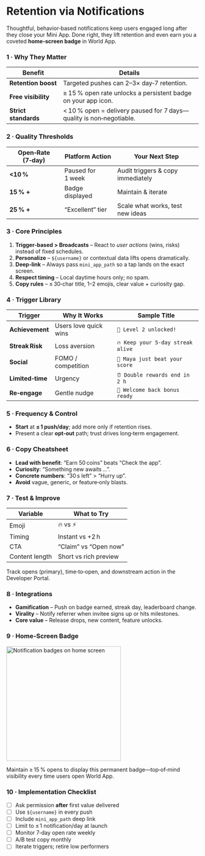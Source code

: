 
# Retention via Notifications

Thoughtful, behavior‑based notifications keep users engaged long after they close your Mini App. Done right, they lift retention and even earn you a coveted **home‑screen badge** in World App.

### 1 · Why They Matter

| Benefit              | Details                                                              |
| -------------------- | -------------------------------------------------------------------- |
| **Retention boost**  | Targeted pushes can 2–3× day‑7 retention.                            |
| **Free visibility**  | ≥ 15 % open rate unlocks a persistent badge on your app icon.        |
| **Strict standards** | \< 10 % open = delivery paused for 7 days—quality is non‑negotiable. |

### 2 · Quality Thresholds

| Open‑Rate (7‑day) | Platform Action   | Your Next Step                    |
| ----------------- | ----------------- | --------------------------------- |
| **\<10 %**        | Paused for 1 week | Audit triggers & copy immediately |
| **15 % +**        | Badge displayed   | Maintain & iterate                |
| **25 % +**        | “Excellent” tier  | Scale what works, test new ideas  |

### 3 · Core Principles

1. **Trigger‑based > Broadcasts** – React to _user actions_ (wins, risks) instead of fixed schedules.
2. **Personalize** – `${username}` or contextual data lifts opens dramatically.
3. **Deep‑link** – Always pass `mini_app_path` so a tap lands on the exact screen.
4. **Respect timing** – Local daytime hours only; no spam.
5. **Copy rules** – ≤ 30‑char title, 1–2 emojis, clear value + curiosity gap.

### 4 · Trigger Library

| Trigger          | Why It Works          | Sample Title                      |
| ---------------- | --------------------- | --------------------------------- |
| **Achievement**  | Users love quick wins | `🎉 Level 2 unlocked!`            |
| **Streak Risk**  | Loss aversion         | `🔥 Keep your 5‑day streak alive` |
| **Social**       | FOMO / competition    | `👀 Maya just beat your score`    |
| **Limited‑time** | Urgency               | `⏰ Double rewards end in 2 h`    |
| **Re‑engage**    | Gentle nudge          | `🚀 Welcome back bonus ready`     |

### 5 · Frequency & Control

-   **Start** at **≤ 1 push/day**; add more only if retention rises.
-   Present a clear **opt‑out** path; trust drives long‑term engagement.

### 6 · Copy Cheatsheet

-   **Lead with benefit**: “Earn 50 coins” beats “Check the app”.
-   **Curiosity**: “Something new awaits …”.
-   **Concrete numbers**: “30 s left” > “Hurry up”.
-   **Avoid** vague, generic, or feature‑only blasts.

### 7 · Test & Improve

| Variable       | What to Try           |
| -------------- | --------------------- |
| Emoji          | 🔥 vs ⚡              |
| Timing         | Instant vs +2 h       |
| CTA            | “Claim” vs “Open now” |
| Content length | Short vs rich preview |

Track opens (primary), time‑to‑open, and downstream action in the Developer Portal.

### 8 · Integrations

-   **Gamification** – Push on badge earned, streak day, leaderboard change.
-   **Virality** – Notify referrer when invitee signs up or hits milestones.
-   **Core value** – Release drops, new content, feature unlocks.

### 9 · Home‑Screen Badge

<img
	src="/images/docs/mini-apps/notifications/notification-badges.jpg"
	alt="Notification badges on home screen"
	width="300"
/>

Maintain ≥ 15 % opens to display this permanent badge—top‑of‑mind visibility every time users open World App.

### 10 · Implementation Checklist

-   [ ] Ask permission **after** first value delivered
-   [ ] Use `${username}` in every push
-   [ ] Include `mini_app_path` deep link
-   [ ] Limit to ≤ 1 notification/day at launch
-   [ ] Monitor 7‑day open rate weekly
-   [ ] A/B test copy monthly
-   [ ] Iterate triggers; retire low performers
